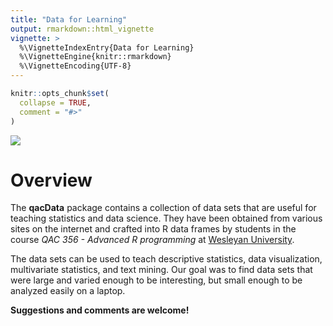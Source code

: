 ```yaml
---
title: "Data for Learning"
output: rmarkdown::html_vignette
vignette: >
  %\VignetteIndexEntry{Data for Learning}
  %\VignetteEngine{knitr::rmarkdown}
  %\VignetteEncoding{UTF-8}
---
```


```r
knitr::opts_chunk$set(
  collapse = TRUE,
  comment = "#>"
)
```

![](ball.png)

# Overview

The **qacData** package contains a collection of data sets that are useful for teaching statistics and data science. They have been obtained from various sites on the internet and crafted into R data frames by students in the course *QAC 356 - Advanced R programming* at [Wesleyan University](http://www.wesleyan.edu).

The data sets can be used to teach descriptive statistics, data visualization, multivariate statistics, and text mining. Our goal was to find data sets that were large and varied enough to be interesting, but small enough to be analyzed easily on a laptop.

**Suggestions and comments are welcome!**